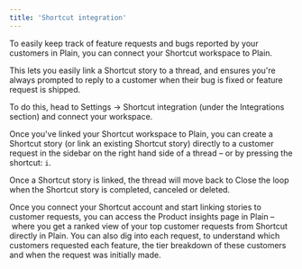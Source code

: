 ```yaml
---
title: 'Shortcut integration'
---
```


To easily keep track of feature requests and bugs reported by your customers in Plain, you can connect your Shortcut workspace to Plain.

This lets you easily link a Shortcut story to a thread, and ensures you're always prompted to reply to a customer when their bug is fixed or feature request is shipped. 

To do this, head to Settings → Shortcut integration (under the Integrations section) and connect your workspace.

Once you've linked your Shortcut workspace to Plain, you can create a Shortcut story (or link an existing Shortcut story) directly to a customer request in the sidebar on the right hand side of a thread – or by pressing the shortcut: `i`. 

Once a Shortcut story is linked, the thread will move back to Close the loop when the Shortcut story is completed, canceled or deleted.

Once you connect your Shortcut account and start linking stories to customer requests, you can access the Product insights page in Plain – where you get a ranked view of your top customer requests from Shortcut directly in Plain. You can also dig into each request, to understand which customers requested each feature, the tier breakdown of these customers and when the request was initially made.